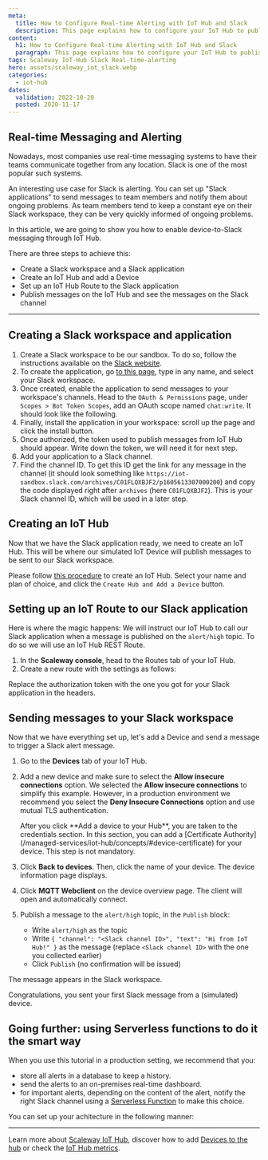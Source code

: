 ```yaml
---
meta:
  title: How to Configure Real-time Alerting with IoT Hub and Slack
  description: This page explains how to configure your IoT Hub to publish messages on your corporate Slack messaging system for real-time alerts.
content:
  h1: How to Configure Real-time Alerting with IoT Hub and Slack
  paragraph: This page explains how to configure your IoT Hub to publish messages on your corporate Slack messaging system for real-time alerts.
tags: Scaleway IoT-Hub Slack Real-time-alerting
hero: assets/scaleway_iot_slack.webp
categories:
  - iot-hub
dates:
  validation: 2022-10-20
  posted: 2020-11-17
---
```


## Real-time Messaging and Alerting

Nowadays, most companies use real-time messaging systems to have their teams communicate together from any location. Slack is one of the most popular such systems.

An interesting use case for Slack is alerting. You can set up "Slack applications" to send messages to team members and notify them about ongoing problems. As team members tend to keep a constant eye on their Slack workspace, they can be very quickly informed of ongoing problems.

In this article, we are going to show you how to enable device-to-Slack messaging through IoT Hub.

There are three steps to achieve this:

  - Create a Slack workspace and a Slack application
  - Create an IoT Hub and add a Device
  - Set up an IoT Hub Route to the Slack application
  - Publish messages on the IoT Hub and see the messages on the Slack channel

---

## Creating a Slack workspace and application

1. Create a Slack workspace to be our sandbox. To do so, follow the instructions available on the [Slack website](https://slack.com/create).
2. To create the application, go [to this page](https://api.slack.com/apps/new), type in any name, and select your Slack workspace.
3. Once created, enable the application to send messages to your workspace's channels. Head to the `OAuth & Permissions` page, under `Scopes > Bot Token Scopes`, add an OAuth scope named `chat:write`. It should look like the following.
    <Lightbox src="scaleway-iothub_slack_howto_scopes.webp" alt="" />
4. Finally, install the application in your workspace: scroll up the page and click the install button.
    <Lightbox src="scaleway-iothub_slack_howto_install.webp" alt="" />
5. Once authorized, the token used to publish messages from IoT Hub should appear. Write down the token, we will need it for next step.
    <Lightbox src="scaleway-iothub_slack_howto_token.webp" alt="" />
6. Add your application to a Slack channel.
7. Find the channel ID. To get this ID get the link for any message in the channel (it should look something like `https://iot-sandbox.slack.com/archives/C01FLQXBJF2/p1605613307000200`) and copy the code displayed right after `archives` (here `C01FLQXBJF2`). This is your Slack channel ID, which will be used in a later step.

## Creating an IoT Hub

Now that we have the Slack application ready, we need to create an IoT Hub. This will be where our simulated IoT Device will publish messages to be sent to our Slack workspace.

Please follow [this procedure](/managed-services/iot-hub/how-to/create-hub) to create an IoT Hub. Select your name and plan of choice, and click the `Create Hub and Add a Device` button.

## Setting up an IoT Route to our Slack application

Here is where the magic happens: We will instruct our IoT Hub to call our Slack application when a message is published on the `alert/high` topic. To do so we will use an IoT Hub REST Route.

1. In the **Scaleway console**, head to the Routes tab of your IoT Hub.
2. Create a new route with the settings as follows:
    <Lightbox src="scaleway-iothub_slack_howto_route.webp" alt="" />

Replace the authorization token with the one you got for your Slack application in the headers. 

## Sending messages to your Slack workspace

Now that we have everything set up, let's add a Device and send a message to trigger a Slack alert message.

1. Go to the **Devices** tab of your IoT Hub. 
2. Add a new device and make sure to select the **Allow insecure connections** option.
    <Message type="note">
      We selected the **Allow insecure connections** to simplify this example. However, in a production environment we recommend you select the **Deny Insecure Connections** option and use mutual TLS authentication.
    </Message>
    
    <Message type="important">
      After you click **Add a device to your Hub**, you are taken to the credentials section. In this section, you can add a [Certificate Authority](/managed-services/iot-hub/concepts/#device-certificate) for your device. This step is not mandatory.
    </Message>
3. Click **Back to devices**. Then, click the name of your device. The device information page displays. 
4. Click **MQTT Webclient** on the device overview page. The client will open and automatically connect.
5. Publish a message to the `alert/high` topic, in the `Publish` block:
    - Write `alert/high` as the topic
    - Write `{ "channel": "<Slack channel ID>", "text": "Hi from IoT Hub!" }` as the message (replace `<Slack channel ID>` with the one you collected earlier)
    - Click `Publish` (no confirmation will be issued)

The message appears in the Slack workspace.

<Lightbox src="scaleway-iothub_slack_howto_message.webp" alt="" />

Congratulations, you sent your first Slack message from a (simulated) device.

## Going further: using Serverless functions to do it the smart way

When you use this tutorial in a production setting, we recommend that you:
  - store all alerts in a database to keep a history.
  - send the alerts to an on-premises real-time dashboard.
  - for important alerts, depending on the content of the alert, notify the right Slack channel using a [Serverless Function](/compute/functions/concepts/#serverless-functions) to make this choice.

You can set up your achitecture in the following manner:

<Lightbox src="scaleway-iothub_slack_howto_goingfurther.webp" alt="" />

---

Learn more about [Scaleway IoT Hub](/managed-services/iot-hub/concepts), discover how to add [Devices to the hub](/managed-services/iot-hub/how-to/add-device) or check the [IoT Hub metrics](/managed-services/iot-hub/how-to/view-metrics).

